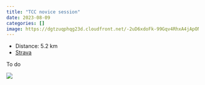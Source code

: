 ```yaml
---
title: "TCC novice session"
date: 2023-08-09
categories: []
image: https://dgtzuqphqg23d.cloudfront.net/-2uD6xdoFk-99Gqv4RhxA4jApONFZBA2H5_ZQOs1Jpk-768x483.jpg
---
```


- Distance: 5.2 km
- [Strava](https://www.strava.com/activities/9619350814)

To do

![](https://dgtzuqphqg23d.cloudfront.net/-2uD6xdoFk-99Gqv4RhxA4jApONFZBA2H5_ZQOs1Jpk-768x483.jpg)



